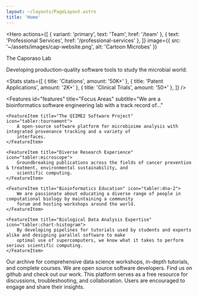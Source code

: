 ```yaml
---
layout: ~/layouts/PageLayout.astro
title: 'Home'
---
```



<Hero
    actions={[
        { variant: 'primary', text: 'Team', href: '/team' },
        { text: 'Professional Services', href: '/professional-services' },
    ]}
    image={{ src: '~/assets/images/cap-website.png', alt: 'Cartoon Microbes' }}
>
<Fragment slot="title">The Caporaso Lab</Fragment>

<Fragment slot="subtitle">
    <span class="font-semibold"> Developing production-quality software tools to study the microbial world. </span>
</Fragment>
</Hero>

<Stats
    stats={[
        { title: 'Citations', amount: '50K+' },
        { title: 'Patent Applications', amount: '2K+' },
        { title: 'Clinical Trials', amount: '50+' },
    ]}
/>

<Features
    id="features"
    title="Focus Areas"
    subtitle="We are a bioinformatics software engineering lab with a track record of..."
>
    <FeatureItem title="The QIIME2 Software Project" icon="tabler:tournament">
        A open-source software platform for microbioime analysis with integrated provenance tracking and a variety of
        interfaces.
    </FeatureItem>

    <FeatureItem title="Diverse Research Experience" icon="tabler:microscope">
        Groundbreaking publications across the fields of cancer prevention & treatment, environmental sustainability, and
        scientific computing.
    </FeatureItem>

    <FeatureItem title="Bioinformatics Education" icon="tabler:dna-2">
        We are passionate about educating a diverse range of people in computational biology by maintaining a community
        forum and hosting workshops around the world.
    </FeatureItem>

    <FeatureItem title="Biological Data Analysis Expertise" icon="tabler:chart-histogram">
        By developing pipelines for tutorials used by students and experts alike and designing parallel software to make
        optimal use of supercomputers, we know what it takes to perform serious scientific computing.
    </FeatureItem>
</Features>

<Features2 title="Connect With Us" subtitle="We're excited to engage with you!" columns={3}>
    <BoxFeatureItem title="YouTube" image={youtubeIcon.src} href="https://www.youtube.com/qiime2">
        Our archive for comprehensive data science workshops, in-depth tutorials, and complete courses.
    </BoxFeatureItem>
    <BoxFeatureItem title="GitHub" image={githubIcon.src} href="https://www.github.com/qiime2">
        We are open source software developers. Find us on github and check out our work.
    </BoxFeatureItem>
    <BoxFeatureItem title="QIIME2 Forum" image={q2Icon.src} href="https://forum.qiime2.org">
        This platform serves as a free resource for discussions, troubleshooting, and collaboration. Users are encouraged
        to engage and share their insights.
    </BoxFeatureItem>
</Features2>
